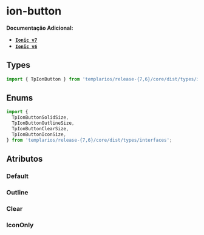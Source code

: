 
<Meta of={buttonSolidStories} />

# ion-button

**Documentação Adicional:**

- **[`Ionic v7`](https://ionicframework.com/docs/api/button)**
- **[`Ionic v6`](https://ionicframework.com/docs/v6/api/button)**

## Types

```ts
import { TpIonButton } from 'templarios/release-{7,6}/core/dist/types/interfaces';
```

## Enums

```ts
import {
  TpIonButtonSolidSize,
  TpIonButtonOutlineSize,
  TpIonButtonClearSize,
  TpIonButtonIconSize,
} from 'templarios/release-{7,6}/core/dist/types/interfaces';
```

## Atributos

### Default

<Canvas of={buttonSolidStories.Default} />
<Controls of={buttonSolidStories.Default} />

### Outline

<Canvas of={buttonOutlineStories.Outline} />
<Controls of={buttonOutlineStories.Outline} />

### Clear

<Canvas of={buttonClearStories.Clear} />
<Controls of={buttonClearStories.Clear} />

### IconOnly

<Canvas of={buttonIconStories.IconOnly} />
<Controls of={buttonIconStories.IconOnly} />
